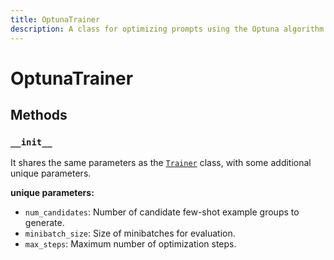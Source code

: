 ```yaml
---
title: OptunaTrainer
description: A class for optimizing prompts using the Optuna algorithm.
---
```


# OptunaTrainer

## Methods

### `__init__`

It shares the same parameters as the [`Trainer`](../trainer.mdx) class, with some additional unique parameters.

**unique parameters:**

- `num_candidates`: Number of candidate few-shot example groups to generate.
- `minibatch_size`: Size of minibatches for evaluation.
- `max_steps`: Maximum number of optimization steps.
